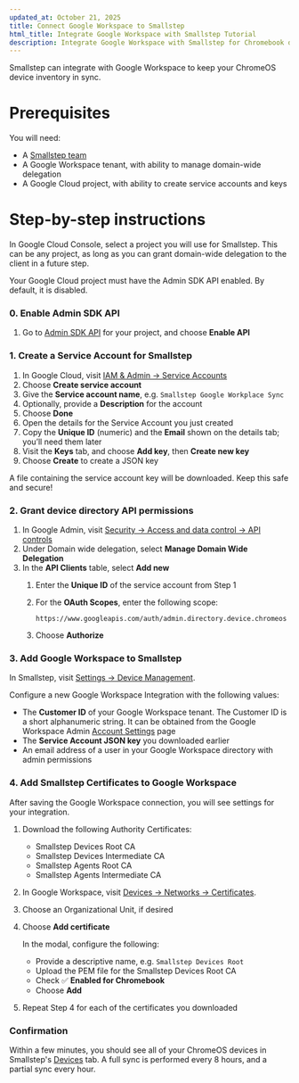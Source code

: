 ```yaml
---
updated_at: October 21, 2025
title: Connect Google Workspace to Smallstep
html_title: Integrate Google Workspace with Smallstep Tutorial
description: Integrate Google Workspace with Smallstep for Chromebook device security. Complete guide for enforcing device trust in ChromeOS environments.
---
```


Smallstep can integrate with Google Workspace to keep your ChromeOS device inventory in sync.

# Prerequisites

You will need:

- A [Smallstep team](https://smallstep.com/signup)
- A Google Workspace tenant, with ability to manage domain-wide delegation
- A Google Cloud project, with ability to create service accounts and keys

# Step-by-step instructions

In Google Cloud Console, select a project you will use for Smallstep. This can be any project, as long as you can grant domain-wide delegation to the client in a future step.

Your Google Cloud project must have the Admin SDK API enabled. By default, it is disabled.

### 0. Enable Admin SDK API

1. Go to [Admin SDK API](https://console.cloud.google.com/apis/api/admin.googleapis.com) for your project, and choose **Enable API**

### 1. Create a Service Account for Smallstep

1. In Google Cloud, visit [IAM & Admin → Service Accounts](https://console.cloud.google.com/iam-admin/serviceaccounts)
2. Choose **Create service account**
3. Give the **Service account name**, e.g. `Smallstep Google Workplace Sync` 
4. Optionally, provide a **Description** for the account
5. Choose **Done**
6. Open the details for the Service Account you just created
7. Copy the **Unique ID** (numeric) and the **Email** shown on the details tab; you’ll need them later
8. Visit the **Keys** tab, and choose **Add key**, then **Create new key**
9. Choose **Create** to create a JSON key

A file containing the service account key will be downloaded. Keep this safe and secure!

### 2. Grant device directory API permissions

1. In Google Admin, visit [Security → Access and data control → API controls](https://admin.google.com/ac/owl)
2. Under Domain wide delegation, select **Manage Domain Wide Delegation**
3. In the **API Clients** table, select **Add new**
    1. Enter the **Unique ID** of the service account from Step 1
    2. For the **OAuth Scopes**, enter the following scope:
        
        ```
        https://www.googleapis.com/auth/admin.directory.device.chromeos
        ```
        
    3. Choose **Authorize**

### 3. Add Google Workspace to Smallstep

In Smallstep, visit [Settings → Device Management](https://smallstep.com/app/?next=/settings/devices).

Configure a new Google Workspace Integration with the following values:

- The **Customer ID** of your Google Workspace tenant. The Customer ID is a short alphanumeric string. It can be obtained from the Google Workspace Admin [Account Settings](https://admin.google.com/ac/accountsettings/profile) page
- The **Service Account JSON key** you downloaded earlier
- An email address of a user in your Google Workspace directory with admin permissions

### 4. Add Smallstep Certificates to Google Workspace

After saving the Google Workspace connection, you will see settings for your integration.

1. Download the following Authority Certificates:
   - Smallstep Devices Root CA
   - Smallstep Devices Intermediate CA
   - Smallstep Agents Root CA
   - Smallstep Agents Intermediate CA
   
2. In Google Workspace, visit [Devices → Networks → Certificates](https://admin.google.com/ac/networks/certificates).
3. Choose an Organizational Unit, if desired
4. Choose **Add certificate**
    
    In the modal, configure the following:
    
    - Provide a descriptive name, e.g. `Smallstep Devices Root`
    - Upload the PEM file for the Smallstep Devices Root CA
    - Check ✅ **Enabled for Chromebook**
    - Choose **Add**
5. Repeat Step 4 for each of the certificates you downloaded

### Confirmation

Within a few minutes, you should see all of your ChromeOS devices in Smallstep's [Devices](https://smallstep.com/app/?next=/devices/all) tab.
A full sync is performed every 8 hours, and a partial sync every hour.

